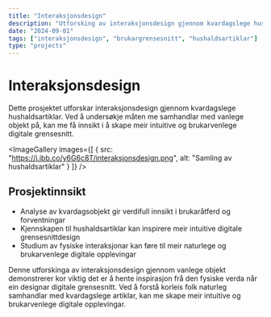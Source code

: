 ```yaml
---
title: "Interaksjonsdesign"
description: "Utforsking av interaksjonsdesign gjennom kvardagslege hushaldsartiklar."
date: "2024-09-01"
tags: ["interaksjonsdesign", "brukargrensesnitt", "hushaldsartiklar"]
type: "projects"
---
```


# Interaksjonsdesign

Dette prosjektet utforskar interaksjonsdesign gjennom kvardagslege hushaldsartiklar. Ved å undersøkje måten me samhandlar med vanlege objekt på, kan me få innsikt i å skape meir intuitive og brukarvenlege digitale grensesnitt.

<ImageGallery
  images={[
    {
      src: "https://i.ibb.co/y6G6c8T/interaksjonsdesign.png",
      alt: "Samling av hushaldsartiklar"
    }
  ]}
/>

## Prosjektinnsikt

- Analyse av kvardagsobjekt gir verdifull innsikt i brukaråtferd og forventningar
- Kjennskapen til hushaldsartiklar kan inspirere meir intuitive digitale grensesnittdesign
- Studium av fysiske interaksjonar kan føre til meir naturlege og brukarvenlege digitale opplevingar

Denne utforskinga av interaksjonsdesign gjennom vanlege objekt demonstrerer kor viktig det er å hente inspirasjon frå den fysiske verda når ein designar digitale grensesnitt. Ved å forstå korleis folk naturleg samhandlar med kvardagslege artiklar, kan me skape meir intuitive og brukarvenlege digitale opplevingar.

